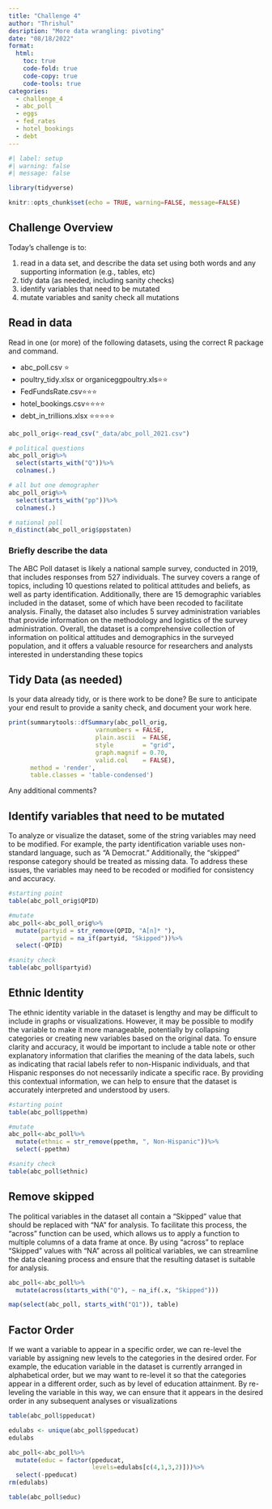 ```yaml
---
title: "Challenge 4"
author: "Thrishul"
desription: "More data wrangling: pivoting"
date: "08/18/2022"
format:
  html:
    toc: true
    code-fold: true
    code-copy: true
    code-tools: true
categories:
  - challenge_4
  - abc_poll
  - eggs
  - fed_rates
  - hotel_bookings
  - debt
---
```


```r
#| label: setup
#| warning: false
#| message: false

library(tidyverse)

knitr::opts_chunk$set(echo = TRUE, warning=FALSE, message=FALSE)
```

## Challenge Overview

Today's challenge is to:

1)  read in a data set, and describe the data set using both words and any supporting information (e.g., tables, etc)
2)  tidy data (as needed, including sanity checks)
3)  identify variables that need to be mutated
4)  mutate variables and sanity check all mutations

## Read in data

Read in one (or more) of the following datasets, using the correct R package and command.

-   abc_poll.csv ⭐
-   poultry_tidy.xlsx or organiceggpoultry.xls⭐⭐
-   FedFundsRate.csv⭐⭐⭐
-   hotel_bookings.csv⭐⭐⭐⭐
-   debt_in_trillions.xlsx ⭐⭐⭐⭐⭐

```r
abc_poll_orig<-read_csv("_data/abc_poll_2021.csv")

# political questions
abc_poll_orig%>%
  select(starts_with("Q"))%>%
  colnames(.)

# all but one demographer
abc_poll_orig%>%
  select(starts_with("pp"))%>%
  colnames(.)

# national poll
n_distinct(abc_poll_orig$ppstaten)

```

### Briefly describe the data
The ABC Poll dataset is likely a national sample survey, conducted in 2019, that includes responses from 527 individuals. The survey covers a range of topics, including 10 questions related to political attitudes and beliefs, as well as party identification. Additionally, there are 15 demographic variables included in the dataset, some of which have been recoded to facilitate analysis. Finally, the dataset also includes 5 survey administration variables that provide information on the methodology and logistics of the survey administration. Overall, the dataset is a comprehensive collection of information on political attitudes and demographics in the surveyed population, and it offers a valuable resource for researchers and analysts interested in understanding these topics

## Tidy Data (as needed)

Is your data already tidy, or is there work to be done? Be sure to anticipate your end result to provide a sanity check, and document your work here.

```r
print(summarytools::dfSummary(abc_poll_orig,
                        varnumbers = FALSE,
                        plain.ascii  = FALSE, 
                        style        = "grid", 
                        graph.magnif = 0.70, 
                        valid.col    = FALSE),
      method = 'render',
      table.classes = 'table-condensed')

```

Any additional comments?

## Identify variables that need to be mutated

To analyze or visualize the dataset, some of the string variables may need to be modified. For example, the party identification variable uses non-standard language, such as "A Democrat." Additionally, the "skipped" response category should be treated as missing data. To address these issues, the variables may need to be recoded or modified for consistency and accuracy.

```r
#starting point
table(abc_poll_orig$QPID)

```

```r
#mutate
abc_poll<-abc_poll_orig%>%
  mutate(partyid = str_remove(QPID, "A[n]* "),
         partyid = na_if(partyid, "Skipped"))%>%
  select(-QPID)

#sanity check
table(abc_poll$partyid)
```

## Ethnic Identity
The ethnic identity variable in the dataset is lengthy and may be difficult to include in graphs or visualizations. However, it may be possible to modify the variable to make it more manageable, potentially by collapsing categories or creating new variables based on the original data. To ensure clarity and accuracy, it would be important to include a table note or other explanatory information that clarifies the meaning of the data labels, such as indicating that racial labels refer to non-Hispanic individuals, and that Hispanic responses do not necessarily indicate a specific race. By providing this contextual information, we can help to ensure that the dataset is accurately interpreted and understood by users.
```r
#starting point
table(abc_poll$ppethm)
```

```r
#mutate
abc_poll<-abc_poll%>%
  mutate(ethnic = str_remove(ppethm, ", Non-Hispanic"))%>%
  select(-ppethm)

#sanity check
table(abc_poll$ethnic)
```
## Remove skipped
The political variables in the dataset all contain a "Skipped" value that should be replaced with "NA" for analysis. To facilitate this process, the "across" function can be used, which allows us to apply a function to multiple columns of a data frame at once. By using "across" to replace "Skipped" values with "NA" across all political variables, we can streamline the data cleaning process and ensure that the resulting dataset is suitable for analysis.
```r
abc_poll<-abc_poll%>%
  mutate(across(starts_with("Q"), ~ na_if(.x, "Skipped")))

map(select(abc_poll, starts_with("Q1")), table)
```

## Factor Order
If we want a variable to appear in a specific order, we can re-level the variable by assigning new levels to the categories in the desired order. For example, the education variable in the dataset is currently arranged in alphabetical order, but we may want to re-level it so that the categories appear in a different order, such as by level of education attainment. By re-leveling the variable in this way, we can ensure that it appears in the desired order in any subsequent analyses or visualizations

```r
table(abc_poll$ppeducat)
```

```r
edulabs <- unique(abc_poll$ppeducat)
edulabs
```

```r
abc_poll<-abc_poll%>%
  mutate(educ = factor(ppeducat, 
                       levels=edulabs[c(4,1,3,2)]))%>%
  select(-ppeducat)
rm(edulabs)

table(abc_poll$educ)
```







